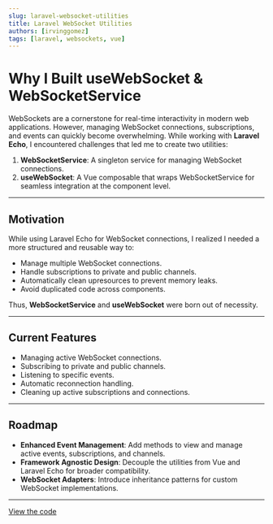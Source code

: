 ```yaml
---
slug: laravel-websocket-utilities
title: Laravel WebSocket Utilities
authors: [irvinggomez]
tags: [laravel, websockets, vue]
---
```


# Why I Built useWebSocket & WebSocketService

WebSockets are a cornerstone for real-time interactivity in modern web applications. However, managing WebSocket connections, subscriptions, and events can quickly become overwhelming. While working with **Laravel Echo**, I encountered challenges that led me to create two utilities:

<!-- truncate -->

1. **WebSocketService**: A singleton service for managing WebSocket connections.
2. **useWebSocket**: A Vue composable that wraps WebSocketService for seamless integration at the component level.

---

## Motivation

While using Laravel Echo for WebSocket connections, I realized I needed a more
structured and reusable way to:

- Manage multiple WebSocket connections.
- Handle subscriptions to private and public channels.
- Automatically clean upresources to prevent memory leaks.
- Avoid duplicated code across components.

Thus, **WebSocketService** and **useWebSocket** were born out of necessity.

---

## Current Features

- Managing active WebSocket connections.
- Subscribing to private and public channels.
- Listening to specific events.
- Automatic reconnection handling.
- Cleaning up active subscriptions and connections.

---

## Roadmap

- **Enhanced Event Management**: Add methods to
  view and manage active events, subscriptions, and channels.
- **Framework
  Agnostic Design**: Decouple the utilities from Vue and Laravel Echo for
  broader compatibility.
- **WebSocket Adapters**: Introduce inheritance
  patterns for custom WebSocket implementations.

---

[View the code](/code/laravel-echo-sockets)
